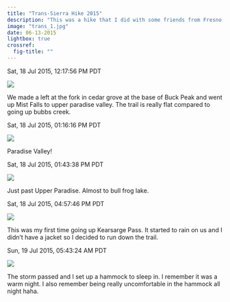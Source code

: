 ```yaml
---
title: "Trans-Sierra Hike 2015"
description: "This was a hike that I did with some friends from Fresno, CA that I met at [Metalmark](https://touchstoneclimbing.com/metalmark/) in the early days of adventuring outdoors. The people in this group were generally much older than me -- alot of them are teachers and working professionals with a passion for the outdoors and had a profound influence on my perspective. We started from roads end in Kings Canyon NP and hiked to Onion Valley. It was a through hike where we swapped keys with another group in the middle around upper paradise doing the hike in reverse."
image: "trans_1.jpg"
date: 06-13-2015
lightbox: true
crossref:
  fig-title: ""
---
```


::: {.figure-container #fig-trans1}

<span class="badge bg-info">Sat, 18 Jul 2015, 12:17:56 PM PDT</span>

![](trans_1.jpg){group="trans-sierra"}

We made a left at the fork in cedar grove at the base of Buck Peak and went up Mist Falls to upper paradise valley. The trail is really flat compared to going up bubbs creek.
:::


::: {.figure-container #fig-trans2}

<span class="badge bg-info">Sat, 18 Jul 2015, 01:16:16 PM PDT</span>

![](trans_2.jpg){group="trans-sierra"}

Paradise Valley!
:::


::: {.figure-container #fig-trans3}

<span class="badge bg-info">Sat, 18 Jul 2015, 01:43:38 PM PDT</span>

![](trans_3.jpg){group="trans-sierra"}

Just past Upper Paradise. Almost to bull frog lake.
:::


::: {.figure-container #fig-trans4}

<span class="badge bg-info">Sat, 18 Jul 2015, 04:57:46 PM PDT</span>

![](trans_4.jpg){group="trans-sierra"}

This was my first time going up Kearsarge Pass. It started to rain on us and I didn't have a jacket so I decided to run down the trail.
:::


::: {.figure-container #fig-trans5}

<span class="badge bg-info">Sun, 19 Jul 2015, 05:43:24 AM PDT</span>

![](trans_5.jpg){group="trans-sierra"}

The storm passed and I set up a hammock to sleep in. I remember it was a warm night. I also remember being really uncomfortable in the hammock all night haha.
:::
